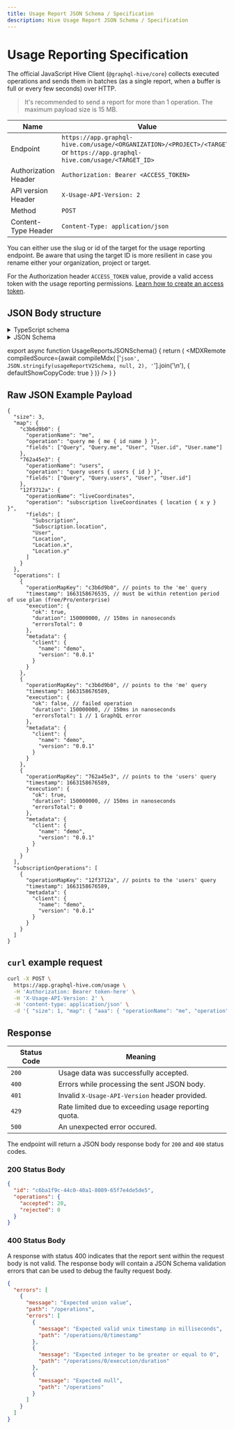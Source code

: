 ```yaml
---
title: Usage Report JSON Schema / Specification
description: Hive Usage Report JSON Schema / Specification
---
```



# Usage Reporting Specification

The official JavaScript Hive Client (`@graphql-hive/core`) collects executed operations and sends
them in batches (as a single report, when a buffer is full or every few seconds) over HTTP.

> It's recommended to send a report for more than 1 operation. The maximum payload size is 15 MB.

| Name                 | Value                                                                                                                      |
| -------------------- | -------------------------------------------------------------------------------------------------------------------------- |
| Endpoint             | `https://app.graphql-hive.com/usage/<ORGANIZATION>/<PROJECT>/<TARGET>` or `https://app.graphql-hive.com/usage/<TARGET_ID>` |
| Authorization Header | `Authorization: Bearer <ACCESS_TOKEN>`                                                                                     |
| API version Header   | `X-Usage-API-Version: 2`                                                                                                   |
| Method               | `POST`                                                                                                                     |
| Content-Type Header  | `Content-Type: application/json`                                                                                           |

You can either use the slug or id of the target for the usage reporting endpoint. Be aware that
using the target ID is more resilient in case you rename either your organization, project or
target.

For the Authorization header `ACCESS_TOKEN` value, provide a valid access token with the usage
reporting permissions. [Learn how to create an access token](/docs/management/access-tokens).

## JSON Body structure

<details>
  <summary>TypeScript schema</summary>

```typescript
export interface Report {
  size: number
  map: {
    [k: string]: OperationMapRecord
  }
  operations?: RequestOperation[]
  subscriptionOperations?: SubscriptionOperation[]
}

export interface OperationMapRecord {
  operation: string
  operationName?: string
  /**
   * @minItems 1
   */
  fields: [string, ...string[]]
}

export interface RequestOperation {
  timestamp: number
  operationMapKey: string
  execution: Execution
  metadata?: Metadata
  persistedDocumentHash?: string
}

export interface Execution {
  ok: boolean
  duration: number
  errorsTotal: number
}

export interface SubscriptionOperation {
  timestamp: number
  operationMapKey: string
  metadata?: Metadata
}

export interface Client {
  name: string
  version: string
}

export interface Metadata {
  client?: Client
}
```

</details>

<details>
  <summary>JSON Schema</summary>
  <UsageReportsJSONSchema />
</details>

export async function UsageReportsJSONSchema() {
  return (
    <MDXRemote
      compiledSource={await compileMdx(
        ['```json', JSON.stringify(usageReportV2Schema, null, 2), '```'].join('\n'),
        { defaultShowCopyCode: true }
      )}
    />
  )
}

## Raw JSON Example Payload

```jsonc
{
  "size": 3,
  "map": {
    "c3b6d9b0": {
      "operationName": "me",
      "operation": "query me { me { id name } }",
      "fields": ["Query", "Query.me", "User", "User.id", "User.name"]
    },
    "762a45e3": {
      "operationName": "users",
      "operation": "query users { users { id } }",
      "fields": ["Query", "Query.users", "User", "User.id"]
    },
    "12f3712a": {
      "operationName": "liveCoordinates",
      "operation": "subscription liveCoordinates { location { x y } }",
      "fields": [
        "Subscription",
        "Subscription.location",
        "User",
        "Location",
        "Location.x",
        "Location.y"
      ]
    }
  },
  "operations": [
    {
      "operationMapKey": "c3b6d9b0", // points to the 'me' query
      "timestamp": 1663158676535, // must be within retention period of use plan (free/Pro/enterprise)
      "execution": {
        "ok": true,
        "duration": 150000000, // 150ms in nanoseconds
        "errorsTotal": 0
      },
      "metadata": {
        "client": {
          "name": "demo",
          "version": "0.0.1"
        }
      }
    },
    {
      "operationMapKey": "c3b6d9b0", // points to the 'me' query
      "timestamp": 1663158676589,
      "execution": {
        "ok": false, // failed operation
        "duration": 150000000, // 150ms in nanoseconds
        "errorsTotal": 1 // 1 GraphQL error
      },
      "metadata": {
        "client": {
          "name": "demo",
          "version": "0.0.1"
        }
      }
    },
    {
      "operationMapKey": "762a45e3", // points to the 'users' query
      "timestamp": 1663158676589,
      "execution": {
        "ok": true,
        "duration": 150000000, // 150ms in nanoseconds
        "errorsTotal": 0
      },
      "metadata": {
        "client": {
          "name": "demo",
          "version": "0.0.1"
        }
      }
    }
  ],
  "subscriptionOperations": [
    {
      "operationMapKey": "12f3712a", // points to the 'users' query
      "timestamp": 1663158676589,
      "metadata": {
        "client": {
          "name": "demo",
          "version": "0.0.1"
        }
      }
    }
  ]
}
```

## `curl` example request

```bash
curl -X POST \
  https://app.graphql-hive.com/usage \
  -H 'Authorization: Bearer token-here' \
  -H 'X-Usage-API-Version: 2' \
  -H 'content-type: application/json' \
  -d '{ "size": 1, "map": { "aaa": { "operationName": "me", "operation": "query me { me { id } }", "fields": ["Query", "Query.me", "User", "User.id"] } }, "operations": [{ "operationMapKey" : "c3b6d9b0", "timestamp" : 1663158676535, "execution" : { "ok" : true, "duration" : 150000000, "errorsTotal" : 0 }, "metadata" : { "client" : { "name" : "demo" , "version" : "0.0.1" } } } ] }'
```

## Response

| Status Code | Meaning                                              |
| ----------- | ---------------------------------------------------- |
| `200`       | Usage data was successfully accepted.                |
| `400`       | Errors while processing the sent JSON body.          |
| `401`       | Invalid `X-Usage-API-Version` header provided.       |
| `429`       | Rate limited due to exceeding usage reporting quota. |
| `500`       | An unexpected error occured.                         |

The endpoint will return a JSON body response body for `200` and `400` status codes.

### 200 Status Body

```json filename="Response 200"
{
  "id": "c6ba1f9c-44c0-40a1-8089-65f7e4de5de5",
  "operations": {
    "accepted": 20,
    "rejected": 0
  }
}
```

### 400 Status Body

A response with status 400 indicates that the report sent within the request body is not valid. The
response body will contain a JSON Schema validation errors that can be used to debug the faulty
request body.

```json filename="Response 400"
{
  "errors": [
    {
      "message": "Expected union value",
      "path": "/operations",
      "errors": [
        {
          "message": "Expected valid unix timestamp in milliseconds",
          "path": "/operations/0/timestamp"
        },
        {
          "message": "Expected integer to be greater or equal to 0",
          "path": "/operations/0/execution/duration"
        },
        {
          "message": "Expected null",
          "path": "/operations"
        }
      ]
    }
  ]
}
```
